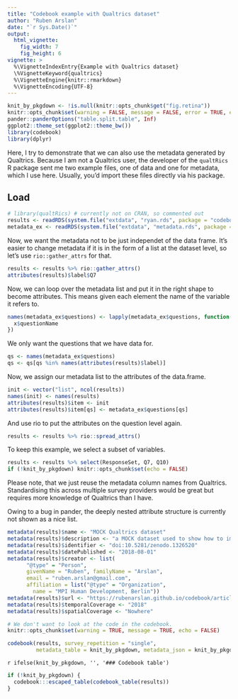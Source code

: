 ```yaml
---
title: "Codebook example with Qualtrics dataset"
author: "Ruben Arslan"
date: "`r Sys.Date()`"
output:
  html_vignette:
    fig_width: 7
    fig_height: 6
vignette: >
  %\VignetteIndexEntry{Example with Qualtrics dataset}
  \%VignetteKeyword{qualtrics}
  %\VignetteEngine{knitr::rmarkdown}
  %\VignetteEncoding{UTF-8}
---
```



```r
knit_by_pkgdown <- !is.null(knitr::opts_chunk$get("fig.retina"))
knitr::opts_chunk$set(warning = FALSE, message = FALSE, error = TRUE, echo = TRUE)
pander::panderOptions("table.split.table", Inf)
ggplot2::theme_set(ggplot2::theme_bw())
library(codebook)
library(dplyr)
```

Here, I try to demonstrate that we can also use the metadata generated by Qualtrics.
Because I am not a Qualtrics user, the developer of the `qualtRics` R package sent
me two example files, one of data and one for metadata, which I use here.
Usually, you'd import these files directly via his package.

## Load
```r
# library(qualtRics) # currently not on CRAN, so commented out
results <- readRDS(system.file("extdata", "ryan.rds", package = "codebook"))
metadata_ex <- readRDS(system.file("extdata", "metadata.rds", package = "codebook"))
```

Now, we want the metadata not to be just independet of the data frame.
It's easier to change metadata if it is in the form of a list at the 
dataset level, so let's use `rio::gather_attrs` for that.

```r
results <- results %>% rio::gather_attrs()
attributes(results)$label$Q7
```

Now, we can loop over the metadata list and put it in the right shape to become
attributes. This means given each element the name of the variable it refers to.
```r
names(metadata_ex$questions) <- lapply(metadata_ex$questions, function(x) {
  x$questionName
})
```

We only want the questions that we have data for.
```r
qs <- names(metadata_ex$questions)
qs <- qs[qs %in% names(attributes(results)$label)]
```

Now, we assign our metadata list to the attributes of the data.frame.
```r
init <- vector("list", ncol(results)) 
names(init) <- names(results)
attributes(results)$item <- init
attributes(results)$item[qs] <- metadata_ex$questions[qs]
```

And use rio to put the attributes on the question level again.
```r
results <- results %>% rio::spread_attrs()
```

To keep this example, we select a subset of variables.
```r
results <- results %>% select(ResponseSet, Q7, Q10)
if (!knit_by_pkgdown) knitr::opts_chunk$set(echo = FALSE)
```

Please note, that we just reuse the metadata column names from Qualtrics. Standardising
this across multiple survey providers would be great but requires more knowledge
of Qualtrics than I have.

Owing to a bug in pander, the deeply nested attribute structure is currently not shown
as a nice list.

```r
metadata(results)$name <- "MOCK Qualtrics dataset"
metadata(results)$description <- "a MOCK dataset used to show how to import Qualtrics metadata into the codebook R package"
metadata(results)$identifier <- "doi:10.5281/zenodo.1326520"
metadata(results)$datePublished <- "2018-08-01"
metadata(results)$creator <- list(
      "@type" = "Person",
      givenName = "Ruben", familyName = "Arslan",
      email = "ruben.arslan@gmail.com", 
      affiliation = list("@type" = "Organization",
        name = "MPI Human Development, Berlin"))
metadata(results)$url <- "https://rubenarslan.github.io/codebook/articles/codebook_qualtrics.html"
metadata(results)$temporalCoverage <- "2018" 
metadata(results)$spatialCoverage <- "Nowhere" 
```

```r
# We don't want to look at the code in the codebook.
knitr::opts_chunk$set(warning = TRUE, message = TRUE, echo = FALSE)
```

```r
codebook(results, survey_repetition = "single",
         metadata_table = knit_by_pkgdown, metadata_json = knit_by_pkgdown)
```


`r ifelse(knit_by_pkgdown, '', '### Codebook table')`

```r
if (!knit_by_pkgdown) {
  codebook:::escaped_table(codebook_table(results))
}
```

